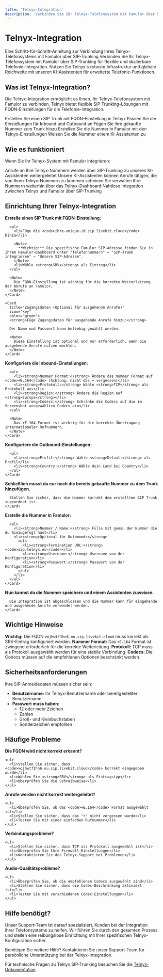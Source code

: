 ```yaml
---
title: 'Telnyx-Integration'
description: 'Verbinden Sie Ihr Telnyx-Telefonsystem mit Famulor über SIP-Trunking'
---
```


# Telnyx-Integration

<Note>
  Eine Schritt-für-Schritt-Anleitung zur Verbindung Ihres Telnyx-Telefonsystems mit Famulor über SIP-Trunking
</Note>

<CardGroup cols={2}>
  <Card
    title="Was ist Telnyx-Integration?"
    icon="phone-volume"
    color="blue">
    Verbinden Sie Ihr Telnyx-Telefonsystem mit Famulor über SIP-Trunking für flexible und skalierbare Telefonie-Integration.
  </Card>
  <Card
    title="Vorteile"
    icon="star"
    color="green">
    Nutzen Sie Telnyx's robuste Infrastruktur und globale Reichweite mit unseren KI-Assistenten für erweiterte Telefonie-Funktionen.
  </Card>
</CardGroup>

## Was ist Telnyx-Integration?

Die Telnyx-Integration ermöglicht es Ihnen, Ihr Telnyx-Telefonsystem mit Famulor zu verbinden. Telnyx bietet flexible SIP-Trunking-Lösungen mit FQDN-Einstellungen für die Telefonie-Integration.

<Steps>
  <Step title="SIP Trunk erstellen">
    Erstellen Sie einen SIP Trunk mit FQDN-Einstellung in Telnyx
  </Step>
  <Step title="Konfiguration anpassen">
    Passen Sie die Einstellungen für Inbound und Outbound an
  </Step>
  <Step title="Nummer hinzufügen">
    Fügen Sie Ihre gekaufte Nummer zum Trunk hinzu
  </Step>
  <Step title="Famulor konfigurieren">
    Erstellen Sie die Nummer in Famulor mit den Telnyx-Einstellungen
  </Step>
  <Step title="Assistent zuweisen">
    Weisen Sie die Nummer einem KI-Assistenten zu
  </Step>
</Steps>

## Wie es funktioniert

Wenn Sie Ihr Telnyx-System mit Famulor integrieren:

<CardGroup cols={2}>
  <Card
    title="Eingehende Anrufe"
    icon="phone-incoming"
    color="green">
    Anrufe an Ihre Telnyx-Nummern werden über SIP-Trunking zu unseren KI-Assistenten weitergeleitet
  </Card>
  <Card
    title="Ausgehende Anrufe"
    icon="phone-outgoing"
    color="blue">
    Unsere KI-Assistenten können Anrufe tätigen, die von Ihren Telnyx-Nummern zu kommen scheinen
  </Card>
  <Card
    title="Verwaltung"
    icon="settings"
    color="purple">
    Sie verwalten Ihre Nummern weiterhin über das Telnyx-Dashboard
  </Card>
  <Card
    title="Integration"
    icon="link"
    color="orange">
    Nahtlose Integration zwischen Telnyx und Famulor über SIP-Trunking
  </Card>
</CardGroup>

## Einrichtung Ihrer Telnyx-Integration

<Steps>
  <Step title="SIP Trunk erstellen">
    <Card
      title="FQDN-Einstellung"
      icon="plus-circle"
      color="blue">
      <strong>Erstelle einen SIP Trunk mit FQDN-Einstellung:</strong>
      
      <ul>
        <li>Füge die <code>ihre-unique-id.sip.livekit.cloud</code> hinzu</li>
        
        <Note>
          **Wichtig:** Die spezifische Famulor SIP-Adresse finden Sie in Ihrem Famulor-Dashboard unter "Telefonnummern" → "SIP-Trunk integrieren" → "Unsere SIP-Adresse".
        </Note>
        <li>Wähle <strong>SRV</strong> als Eintrag</li>
      </ul>
      
      <Note>
        Die FQDN-Einstellung ist wichtig für die korrekte Weiterleitung der Anrufe an Famulor.
      </Note>
    </Card>
    
    <Card
      title="Zugangsdaten (Optional für ausgehende Anrufe)"
      icon="key"
      color="green">
      <strong>Füge Zugangsdaten für ausgehende Anrufe hinzu:</strong>
      
      Der Name und Passwort kann beliebig gewählt werden.
      
      <Note>
        Diese Einstellung ist optional und nur erforderlich, wenn Sie ausgehende Anrufe nutzen möchten.
      </Note>
    </Card>
  </Step>
  
  <Step title="Inbound-Einstellungen">
    <Card
      title="Inbound-Konfiguration"
      icon="settings"
      color="purple">
      <strong>Konfiguriere die Inbound-Einstellungen:</strong>
      
      <ul>
        <li><strong>Nummer Format:</strong> Ändere das Nummer Format auf <code>+E.164</code> (Achtung: nicht das + vergessen)</li>
        <li><strong>Protokoll:</strong> Wähle <strong>TCP</strong> als Protokoll aus</li>
        <li><strong>Region:</strong> Ändere die Region auf <strong>Europa</strong></li>
        <li><strong>Codecs:</strong> Schränke die Codecs auf die im Screenshot ausgewählten Codecs ein</li>
      </ul>
      
      <Note>
        Das +E.164-Format ist wichtig für die korrekte Übertragung internationaler Rufnummern.
      </Note>
    </Card>
  </Step>
  
  <Step title="Outbound-Einstellungen">
    <Card
      title="Outbound Settings V2"
      icon="phone-outgoing"
      color="orange">
      <strong>Konfiguriere die Outbound-Einstellungen:</strong>
      
      <ul>
        <li><strong>Profil:</strong> Wähle <strong>Default</strong> als Profil</li>
        <li><strong>Country:</strong> Wähle dein Land bei Country</li>
      </ul>
    </Card>
  </Step>
  
  <Step title="Nummer zum Trunk hinzufügen">
    <Card
      title="Nummer hinzufügen"
      icon="phone"
      color="green">
      <strong>Schließlich musst du nur noch die bereits gekaufte Nummer zu dem Trunk hinzufügen.</strong>
      
      Stellen Sie sicher, dass die Nummer korrekt dem erstellten SIP Trunk zugeordnet ist.
    </Card>
  </Step>
  
  <Step title="Nummer in Famulor erstellen">
    <Card
      title="Famulor-Konfiguration"
      icon="download"
      color="blue">
      <strong>Erstelle die Nummer in Famulor:</strong>
      
      <ul>
        <li><strong>Nummer / Name:</strong> Fülle mit genau der Nummer die du hinzugefügt hast</li>
        <li><strong>Optional für Outbound:</strong>
          <ul>
            <li><strong>Termination URL:</strong> <code>sip.telnyx.eu</code></li>
            <li><strong>Username:</strong> Username von der Konfiguration</li>
            <li><strong>Passwort:</strong> Passwort von der Konfiguration</li>
          </ul>
        </li>
      </ul>
    </Card>
  </Step>
  
  <Step title="Assistent zuweisen">
    <Card
      title="Zuweisung"
      icon="check-circle"
      color="purple">
      <strong>Nun kannst du die Nummer speichern und einem Assistenten zuweisen.</strong>
      
      Die Integration ist abgeschlossen und die Nummer kann für eingehende und ausgehende Anrufe verwendet werden.
    </Card>
  </Step>
</Steps>

## Wichtige Hinweise

<CardGroup cols={2}>
  <Card
    title="FQDN-Einstellung"
    icon="server"
    color="red">
    <strong>Wichtig:</strong> Die FQDN <code>vojhwtf1hn6.eu.sip.livekit.cloud</code> muss korrekt als SRV-Eintrag konfiguriert werden.
  </Card>
  <Card
    title="E.164 Format"
    icon="phone"
    color="orange">
    <strong>Nummer Format:</strong> Das <code>+E.164</code> Format ist zwingend erforderlich für die korrekte Weiterleitung.
  </Card>
  <Card
    title="TCP-Protokoll"
    icon="shield"
    color="blue">
    <strong>Protokoll:</strong> TCP muss als Protokoll ausgewählt werden für eine stabile Verbindung.
  </Card>
  <Card
    title="Codec-Beschränkung"
    icon="settings"
    color="green">
    <strong>Codecs:</strong> Die Codecs müssen auf die empfohlenen Optionen beschränkt werden.
  </Card>
</CardGroup>

## Sicherheitsanforderungen

<Card
  title="SIP-Anmeldedaten Sicherheit"
  icon="shield"
  color="red">
  Ihre SIP-Anmeldedaten müssen sicher sein:
  
  <ul>
    <li><strong>Benutzername:</strong> Ihr Telnyx-Benutzername oder bereitgestellter Benutzername</li>
    <li><strong>Passwort muss haben:</strong>
      <ul>
        <li>12 oder mehr Zeichen</li>
        <li>Zahlen</li>
        <li>Groß- und Kleinbuchstaben</li>
        <li>Sonderzeichen empfohlen</li>
      </ul>
    </li>
  </ul>
</Card>

## Häufige Probleme

<CardGroup cols={2}>
  <Card
    title="FQDN-Konfiguration"
    icon="alert-circle"
    color="red">
    <strong>Die FQDN wird nicht korrekt erkannt?</strong>
    
    <ul>
      <li>Stellen Sie sicher, dass <code>vojhwtf1hn6.eu.sip.livekit.cloud</code> korrekt eingegeben wurde</li>
      <li>Wählen Sie <strong>SRV</strong> als Eintragstyp</li>
      <li>Überprüfen Sie die Schreibweise</li>
    </ul>
  </Card>
  
  <Card
    title="E.164 Format-Probleme"
    icon="phone-x"
    color="orange">
    <strong>Anrufe werden nicht korrekt weitergeleitet?</strong>
    
    <ul>
      <li>Überprüfen Sie, ob das <code>+E.164</code> Format ausgewählt ist</li>
      <li>Stellen Sie sicher, dass das "+" nicht vergessen wurde</li>
      <li>Testen Sie mit einer einfachen Rufnummer</li>
    </ul>
  </Card>
  
  <Card
    title="TCP-Protokoll"
    icon="server"
    color="blue">
    <strong>Verbindungsprobleme?</strong>
    
    <ul>
      <li>Stellen Sie sicher, dass TCP als Protokoll ausgewählt ist</li>
      <li>Überprüfen Sie Ihre Firewall-Einstellungen</li>
      <li>Kontaktieren Sie den Telnyx-Support bei Problemen</li>
    </ul>
  </Card>
  
  <Card
    title="Codec-Probleme"
    icon="settings"
    color="purple">
    <strong>Audio-Qualitätsprobleme?</strong>
    
    <ul>
      <li>Überprüfen Sie, ob die empfohlenen Codecs ausgewählt sind</li>
      <li>Stellen Sie sicher, dass die Codec-Beschränkung aktiviert ist</li>
      <li>Testen Sie mit verschiedenen Codec-Einstellungen</li>
    </ul>
  </Card>
</CardGroup>

## Hilfe benötigt?

<Tip>
  Unser Support-Team ist darauf spezialisiert, Kunden bei der Integration ihrer Telefonsysteme zu helfen. Wir führen Sie durch den gesamten Prozess und stellen eine reibungslose Einrichtung mit Ihrer spezifischen Telnyx-Konfiguration sicher.
</Tip>

<Card
  title="Support kontaktieren"
  icon="headphones"
  color="blue"
  href="https://famulor.de/support">
  Benötigen Sie weitere Hilfe? Kontaktieren Sie unser Support-Team für persönliche Unterstützung bei der Telnyx-Integration.
</Card>

<Card
  title="Telnyx Support"
  icon="globe"
  color="green"
  href="https://developers.telnyx.com/docs">
  Für technische Fragen zu Telnyx SIP-Trunking besuchen Sie die <a href="https://developers.telnyx.com/docs" target="_blank">Telnyx-Dokumentation</a>.
</Card>
